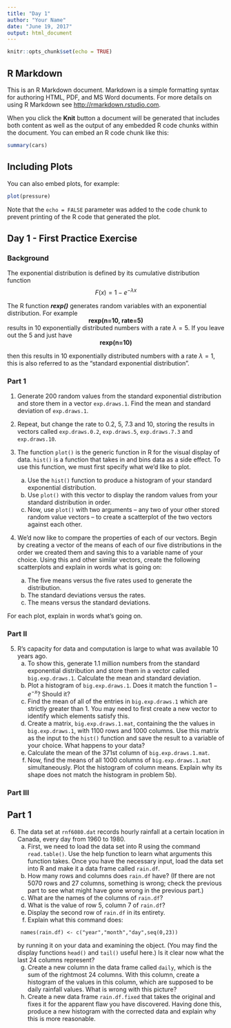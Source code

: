 ```yaml
---
title: "Day 1"
author: "Your Name"
date: "June 19, 2017"
output: html_document
---
```


```r
knitr::opts_chunk$set(echo = TRUE)
```

## R Markdown

This is an R Markdown document. Markdown is a simple formatting syntax for authoring HTML, PDF, and MS Word documents. For more details on using R Markdown see <http://rmarkdown.rstudio.com>.

When you click the **Knit** button a document will be generated that includes both content as well as the output of any embedded R code chunks within the document. You can embed an R code chunk like this:

```r
summary(cars)
```

## Including Plots

You can also embed plots, for example:

```r
plot(pressure)
```

Note that the `echo = FALSE` parameter was added to the code chunk to prevent printing of the R code that generated the plot.





## Day 1 - First Practice Exercise

### Background

The exponential distribution is defined by its cumulative distribution function
$$F(x) = 1-e^{-\lambda x}$$

The R function ***rexp()*** generates random variables with an exponential distribution. For example 
<center>**rexp(n=10, rate=5)** </center>

results in 10 exponentially distributed numbers with a rate $\lambda=5$. If you leave out the 5 and just have
<center>**rexp(n=10)** </center>
then this results in 10 exponentially distributed numbers with a rate $\lambda=1$, this is also referred to as the "standard exponential distribution". 

### Part 1


1. Generate 200 random values from the standard exponential distribution and store them in a vector `exp.draws.1`.  Find the mean and standard deviation of `exp.draws.1`.

2. Repeat, but change the rate to 0.2, 5, 7.3 and 10, storing the results in vectors called  `exp.draws.0.2`,  `exp.draws.5`,  `exp.draws.7.3` and  `exp.draws.10`. 

3. The function `plot()` is the generic function in R for the visual display of data. `hist()` is a function that takes in and bins data as a side effect. To use this function, we must first specify what we'd like to plot.
    a. Use the `hist()` function to produce a histogram of your standard exponential distribution. 
    b. Use `plot()` with this vector to display the random values from your standard distribution in order.
    c. Now, use `plot()` with two arguments -- any two of your other stored random value vectors -- to create a scatterplot of the two vectors against each other.

4. We'd now like to compare the properties of each of our vectors. Begin by creating a vector of the means of each of our five distributions in the order we created them and saving this to a variable name of your choice. Using this and other similar vectors, create the following scatterplots and explain in words what is going on:
    a. The five means versus the five rates used to generate the distribution.
    b. The standard deviations versus the rates.
    c. The means versus the standard deviations.

For each plot, explain in words what's going on.

### Part II


5. R's capacity for data and computation is large to what was available 10 years ago. 
    a. To show this, generate 1.1 million numbers from the standard exponential distribution and store them in a vector called `big.exp.draws.1`. Calculate the mean and standard deviation.
    b. Plot a histogram of `big.exp.draws.1`.  Does it match the function $1-e^{-x}$?  Should it? 
    c. Find the mean of all of the entries in `big.exp.draws.1` which are strictly greater than 1. You may need to first create a new vector to identify which elements satisfy this.
    d. Create a matrix, `big.exp.draws.1.mat`, containing the the values in 
`big.exp.draws.1`, with 1100 rows and 1000 columns. Use this matrix as the input to the `hist()` function and save the result to a variable of your choice. What happens to your data?
    e. Calculate the mean of the 371st column of `big.exp.draws.1.mat`.
    f. Now, find the means of all 1000 columns of `big.exp.draws.1.mat` simultaneously. Plot the histogram of column means.  Explain why its shape does not match the histogram in problem 5b).
   

### Part III



## Part 1
6. The data set at `rnf6080.dat` records hourly rainfall at a certain location in Canada, every day from 1960 to 1980.
    a. First, we need to load the data set into R using the command `read.table()`. Use the help function to learn what arguments this function takes. Once you have the necessary input, load the data set into R and make it a data frame called `rain.df`.
    b. How many rows and columns does `rain.df` have? (If there are not 5070 rows and 27 columns, something is wrong; check the previous part to see what might have gone wrong in the previous part.)
    c. What are the names of the columns of `rain.df`?
    d. What is the value of row 5, column 7 of `rain.df`?
    e. Display the second row of `rain.df` in its entirety.
    f. Explain what this command does:
    ```
  names(rain.df) <- c("year","month","day",seq(0,23))
    ```
by running it on your data and examining the object. (You may find the display functions `head()` and `tail()` useful here.) Is it clear now what the last 24 columns represent?
    g. Create a new column in the data frame called `daily`, which is the sum of the rightmost 24 columns. With this column, create a histogram of the values in this column, which are supposed to be daily rainfall values. What is wrong with this picture?  
    h. Create a new data frame `rain.df.fixed` that takes the original and fixes it for the apparent flaw you have discovered. Having done this, produce a new histogram with the corrected data and explain why this is more reasonable.

